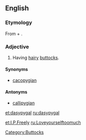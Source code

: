==English==

===Etymology===
From {{etyl|grc|en}} {{term|δασύς|tr=dasus||hairy, dense|lang=grc|sc=polytonic}} + {{term|πυγή|tr=pugē||buttocks|lang=grc|sc=polytonic}}.

===Adjective===
{{en-adj}}

# Having [[hairy]] [[butt]]ocks.

====Synonyms====
* [[cacopygian]]

====Antonyms====
* [[callipygian]]
[[Category:Buttocks]]

[[et:dasypygal]]
[[ru:dasypygal]]


[[et:I.P.Freely]]
[[ru:Loveyourselftoomuch]]
